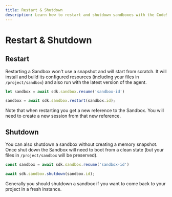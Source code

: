 ```yaml
---
title: Restart & Shutdown
description: Learn how to restart and shutdown sandboxes with the CodeSandbox SDK.
---
```



# Restart & Shutdown

## Restart

Restarting a Sandbox won't use a snapshot and will start from scratch. It will install and build its configured resources (including your files in `/project/sandbox`) and also run with the latest version of the agent.

```ts
let sandbox = await sdk.sandbox.resume('sandbox-id')

sandbox = await sdk.sandbox.restart(sandbox.id);
```

<Callout>
Note that when restarting you get a new reference to the Sandbox. You will need to create a new session from that new reference.
</Callout>

## Shutdown

You can also shutdown a sandbox without creating a memory snapshot. Once shut down the Sandbox will need to boot from a clean state (but your files in `/project/sandbox` will be preserved).

```ts
const sandbox = await sdk.sandbox.resume('sandbox-id')

await sdk.sandbox.shutdown(sandbox.id);
```

Generally you should shutdown a sandbox if you want to come back to your project in a fresh instance.
